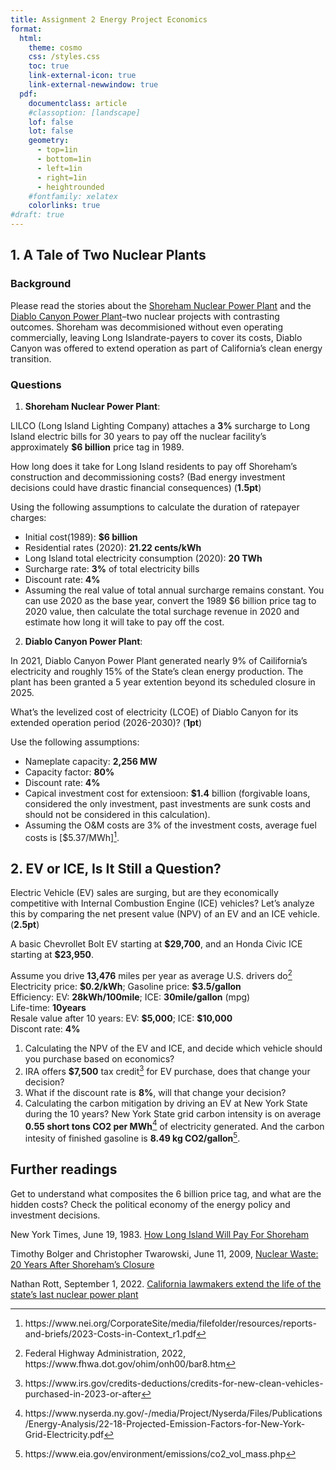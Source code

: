```yaml
---
title: Assignment 2 Energy Project Economics
format: 
  html: 
    theme: cosmo
    css: /styles.css
    toc: true
    link-external-icon: true
    link-external-newwindow: true
  pdf: 
    documentclass: article
    #classoption: [landscape]
    lof: false
    lot: false
    geometry:
      - top=1in
      - bottom=1in
      - left=1in
      - right=1in
      - heightrounded
    #fontfamily: xelatex
    colorlinks: true
#draft: true
---
```


## 1. A Tale of Two Nuclear Plants

### Background  

Please read the stories about the [Shoreham Nuclear Power Plant](https://en.wikipedia.org/wiki/Shoreham_Nuclear_Power_Plant) and the [Diablo Canyon Power Plant](https://en.wikipedia.org/wiki/Diablo_Canyon_Power_Plant)--two nuclear projects with contrasting outcomes. Shoreham was decommisioned without even operating commercially, leaving Long Islandrate-payers to cover its costs, Diablo Canyon was offered to extend operation as part of California's clean energy transition.


### Questions

1. **Shoreham Nuclear Power Plant**:

LILCO (Long Island Lighting Company) attaches a **3%** surcharge to Long Island electric bills for 30 years to pay off the nuclear facility’s approximately **$6 billion** price tag in 1989. 

How long does it take for Long Island residents to pay off Shoreham's construction and decommissioning costs? (Bad energy investment decisions could have drastic financial consequences)  (**1.5pt**)

Using the following assumptions to calculate the duration of ratepayer charges: 

- Initial cost(1989): **$6 billion**   
- Residential rates (2020): **21.22 cents/kWh**   
- Long Island total electricity consumption (2020): **20 TWh**   
- Surcharge rate: **3%** of total electricity bills  
- Discount rate: **4%**   
- Assuming the real value of total annual surcharge remains constant. You can use 2020 as the base year, convert the 1989 $6 billion price tag to 2020 value, then calculate the total surchage revenue in 2020 and estimate how long it will take to pay off the cost.  


2. **Diablo Canyon Power Plant**:

In 2021, Diablo Canyon Power Plant generated nearly 9% of Cailifornia's electricity and roughly 15% of the State's clean energy production. The plant has been granted a 5 year extention beyond its scheduled closure in 2025. 

What's the levelized cost of electricity (LCOE) of Diablo Canyon for its extended operation period (2026-2030)?  (**1pt**)
 
Use the following assumptions:

- Nameplate capacity: **2,256 MW**   
- Capacity factor: **80%**   
- Discount rate: **4%**   
- Capical investment cost for extensioon: **$1.4** billion (forgivable loans, considered the only investment, past investments are sunk costs and should not be considered in this calculation).  
- Assuming the O&M costs are 3% of the investment costs, average fuel costs is [\$5.37/MWh]^[https://www.nei.org/CorporateSite/media/filefolder/resources/reports-and-briefs/2023-Costs-in-Context_r1.pdf]. 



## 2. EV or ICE, Is It Still a Question?

Electric Vehicle (EV) sales are surging, but are they economically competitive with Internal Combustion Engine (ICE) vehicles? Let's analyze this by comparing the net present value (NPV) of an EV and an ICE vehicle.  (**2.5pt**)

A basic Chevrollet Bolt EV starting at **$29,700**, and an Honda Civic ICE starting at **$23,950**.

Assume you drive **13,476** miles per year as average U.S. drivers do^[Federal Highway Administration, 2022, https://www.fhwa.dot.gov/ohim/onh00/bar8.htm]  
Electricity price: **\$0.2/kWh**; Gasoline price: **\$3.5/gallon**  
Efficiency: EV: **28kWh/100mile**; ICE: **30mile/gallon** (mpg)  
Life-time: **10years**  
Resale value after 10 years: EV: **\$5,000**; ICE: **\$10,000**  
Discont rate: **4%**  

1. Calculating the NPV of the EV and ICE, and decide which vehicle should you purchase based on economics?  
2. IRA offers **\$7,500** tax credit^[https://www.irs.gov/credits-deductions/credits-for-new-clean-vehicles-purchased-in-2023-or-after] for EV purchase, does that change your decision?  
3. What if the discount rate is **8%**, will that change your decision?  
4. Calculating the carbon mitigation by driving an EV at New York State during the 10 years?  New York State grid carbon intensity is on average **0.55 short tons CO2 per MWh**^[https://www.nyserda.ny.gov/-/media/Project/Nyserda/Files/Publications/Energy-Analysis/22-18-Projected-Emission-Factors-for-New-York-Grid-Electricity.pdf] of electricity generated. And the carbon intesity of finished gasoline is **8.49 kg CO2/gallon**^[https://www.eia.gov/environment/emissions/co2_vol_mass.php].

 

## Further readings

Get to understand what composites the 6 billion price tag, and what are the hidden costs? Check the political economy of the energy policy and investment decisions.

New York Times, June 19, 1983. [How Long Island Will Pay For Shoreham](https://www.nytimes.com/1983/06/19/nyregion/how-li-will-pay-for-shoreham.html)  

Timothy Bolger and Christopher Twarowski, June 11, 2009, [Nuclear Waste: 20 Years After Shoreham’s Closure](http://archive.longislandpress.com/2009/06/11/nuclear-waste-20-years-after-the-closure-of-the-shoreham-power-facility/)

Nathan Rott, September 1, 2022. [California lawmakers extend the life of the state's last nuclear power plant](https://www.npr.org/2022/09/01/1119778975/california-lawmakers-extend-the-life-of-the-states-last-nuclear-power-plant)  





